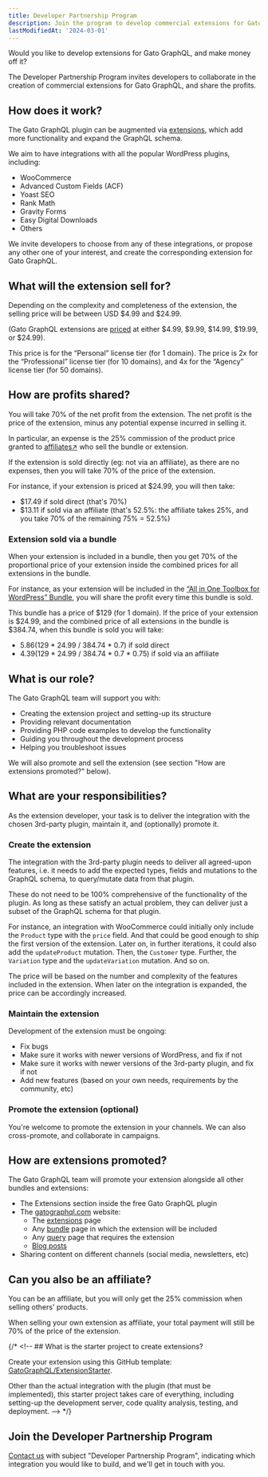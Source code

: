 ```yaml
---
title: Developer Partnership Program
description: Join the program to develop commercial extensions for Gato GraphQL and make money
lastModifiedAt: '2024-03-01'
---
```


Would you like to develop extensions for Gato GraphQL, and make money off it?

The Developer Partnership Program invites developers to collaborate in the creation of commercial extensions for Gato GraphQL, and share the profits.

## How does it work?

The Gato GraphQL plugin can be augmented via [extensions](/extensions/), which add more functionality and expand the GraphQL schema.

We aim to have integrations with all the popular WordPress plugins, including:

- WooCommerce
- Advanced Custom Fields (ACF)
- Yoast SEO
- Rank Math
- Gravity Forms
- Easy Digital Downloads
- Others

We invite developers to choose from any of these integrations, or propose any other one of your interest, and create the corresponding extension for Gato GraphQL.

## What will the extension sell for?

Depending on the complexity and completeness of the extension, the selling price will be between USD $4.99 and $24.99.

(Gato GraphQL extensions are [priced](/pricing/) at either $4.99, $9.99, $14.99, $19.99, or $24.99).

This price is for the “Personal” license tier (for 1 domain). The price is 2x for the “Professional” license tier (for 10 domains), and 4x for the “Agency” license tier (for 50 domains).

## How are profits shared?

You will take 70% of the net profit from the extension. The net profit is the price of the extension, minus any potential expense incurred in selling it.

In particular, an expense is the 25% commission of the product price granted to <a href="https://shop.gatographql.com/affiliates" target="_blank">affiliates↗</a> who sell the bundle or extension.

If the extension is sold directly (eg: not via an affiliate), as there are no expenses, then you will take 70% of the price of the extension.

For instance, if your extension is priced at $24.99, you will then take:

- $17.49 if sold direct (that's 70%)
- $13.11 if sold via an affiliate (that's 52.5%: the affiliate takes 25%, and you take 70% of the remaining 75% = 52.5%)

### Extension sold via a bundle

When your extension is included in a bundle, then you get 70% of the proportional price of your extension inside the combined prices for all extensions in the bundle.

For instance, as your extension will be included in the [“All in One Toolbox for WordPress” Bundle](/bundles/all-in-one-toolbox-for-wordpress/), you will share the profit every time this bundle is sold.

This bundle has a price of $129 (for 1 domain). If the price of your extension is $24.99, and the combined price of all extensions in the bundle is $384.74, when this bundle is sold you will take:

- $5.86 ($129 * 24.99 / 384.74 * 0.7) if sold direct
- $4.39 ($129 * 24.99 / 384.74 * 0.7 * 0.75) if sold via an affiliate

## What is our role?

The Gato GraphQL team will support you with:

- Creating the extension project and setting-up its structure
- Providing relevant documentation
- Providing PHP code examples to develop the functionality
- Guiding you throughout the development process
- Helping you troubleshoot issues

We will also promote and sell the extension (see section "How are extensions promoted?" below).

## What are your responsibilities?

As the extension developer, your task is to deliver the integration with the chosen 3rd-party plugin, maintain it, and (optionally) promote it.

### Create the extension

The integration with the 3rd-party plugin needs to deliver all agreed-upon features, i.e. it needs to add the expected types, fields and mutations to the GraphQL schema, to query/mutate data from that plugin.

These do not need to be 100% comprehensive of the functionality of the plugin. As long as these satisfy an actual problem, they can deliver just a subset of the GraphQL schema for that plugin.

For instance, an integration with WooCommerce could initially only include the `Product` type with the `price` field. And that could be good enough to ship the first version of the extension. Later on, in further iterations, it could also add the `updateProduct` mutation. Then, the `Customer` type. Further, the `Variation` type and the `updateVariation` mutation. And so on.

The price will be based on the number and complexity of the features included in the extension. When later on the integration is expanded, the price can be accordingly increased.

### Maintain the extension

Development of the extension must be ongoing:

- Fix bugs
- Make sure it works with newer versions of WordPress, and fix if not
- Make sure it works with newer versions of the 3rd-party plugin, and fix if not
- Add new features (based on your own needs, requirements by the community, etc)

### Promote the extension (optional)

You're welcome to promote the extension in your channels. We can also cross-promote, and collaborate in campaigns.

## How are extensions promoted?

The Gato GraphQL team will promote your extension alongside all other bundles and extensions:

- The Extensions section inside the free Gato GraphQL plugin
- The [gatographql.com](/) website:
  - The [extensions](/extensions/) page
  - Any [bundle](/bundles/) page in which the extension will be included
  - Any [query](/library/) page that requires the extension
  - [Blog posts](/blog/)
- Sharing content on different channels (social media, newsletters, etc)

## Can you also be an affiliate?

You can be an affiliate, but you will only get the 25% commission when selling others' products.

When selling your own extension as affiliate, your total payment will still be 70% of the price of the extension.

{/* <!-- ## What is the starter project to create extensions?

Create your extension using this GitHub template: [GatoGraphQL/ExtensionStarter](https://github.com/GatoGraphQL/ExtensionStarter).

Other than the actual integration with the plugin (that must be implemented), this starter project takes care of everything, including setting-up the development server, code quality analysis, testing, and deployment. --> */}

## Join the Developer Partnership Program

[Contact us](/contact/) with subject "Developer Partnership Program", indicating which integration you would like to build, and we'll get in touch with you.
